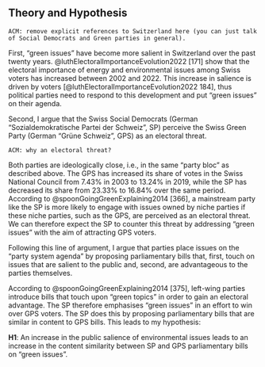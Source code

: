 ## Theory and Hypothesis
```
ACM: remove explicit references to Switzerland here (you can just talk of Social Democrats and Green parties in general). 
```

First, “green issues” have become more salient in Switzerland over the past twenty years. @luthElectoralImportanceEvolution2022 [171] show that the electoral importance of energy and environmental issues among Swiss voters has increased between 2002 and 2022. This increase in salience is driven by voters [@luthElectoralImportanceEvolution2022 184], thus political parties need to respond to this development and put “green issues” on their agenda.

Second, I argue that the Swiss Social Democrats (German “Sozialdemokratische Partei der Schweiz”, SP) perceive the Swiss Green Party (German “Grüne Schweiz”, GPS) as an electoral threat.
```
ACM: why an electoral threat?
```
Both parties are ideologically close, i.e., in the same “party bloc” as described above. The GPS has increased its share of votes in the Swiss National Council from 7.43% in 2003 to 13.24% in 2019, while the SP has decreased its share from 23.33% to 16.84% over the same period. According to @spoonGoingGreenExplaining2014 [366], a mainstream party like the SP is more likely to engage with issues owned by niche parties if these niche parties, such as the GPS, are perceived as an electoral threat. We can therefore expect the SP to counter this threat by addressing “green issues” with the aim of attracting GPS voters.

Following this line of argument, I argue that parties place issues on the "party system agenda" by proposing parliamentary bills that, first, touch on issues that are salient to the public and, second, are advantageous to the parties themselves.

According to @spoonGoingGreenExplaining2014 [375], left-wing parties introduce bills that touch upon “green topics” in order to gain an electoral advantage. The SP therefore emphasises “green issues” in an effort to win over GPS voters. The SP does this by proposing parliamentary bills that are similar in content to GPS bills. This leads to my hypothesis:

**H1**: An increase in the public salience of environmental issues leads to an increase in the content similarity between SP and GPS parliamentary bills on “green issues”.